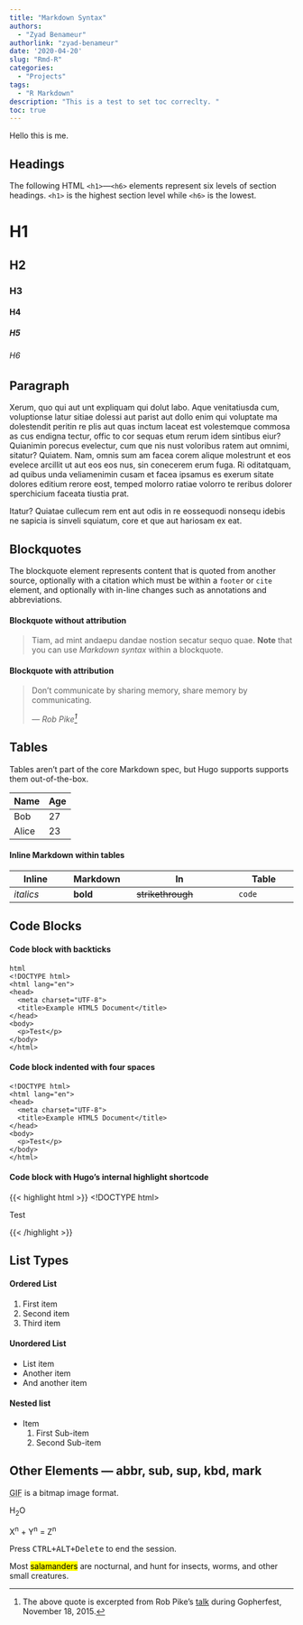 ```yaml
---
title: "Markdown Syntax"
authors:
  - "Zyad Benameur"
authorlink: "zyad-benameur"
date: '2020-04-20'
slug: "Rmd-R"
categories:
  - "Projects"
tags:
  - "R Markdown"
description: "This is a test to set toc correclty. "
toc: true
---
```


Hello this is me.

## Headings

The following HTML `<h1>`—`<h6>` elements represent six levels of section headings. `<h1>` is the highest section level while `<h6>` is the lowest.

# H1
## H2
### H3
#### H4
##### H5
###### H6

## Paragraph

Xerum, quo qui aut unt expliquam qui dolut labo. Aque venitatiusda cum, voluptionse latur sitiae dolessi aut parist aut dollo enim qui voluptate ma dolestendit peritin re plis aut quas inctum laceat est volestemque commosa as cus endigna tectur, offic to cor sequas etum rerum idem sintibus eiur? Quianimin porecus evelectur, cum que nis nust voloribus ratem aut omnimi, sitatur? Quiatem. Nam, omnis sum am facea corem alique molestrunt et eos evelece arcillit ut aut eos eos nus, sin conecerem erum fuga. Ri oditatquam, ad quibus unda veliamenimin cusam et facea ipsamus es exerum sitate dolores editium rerore eost, temped molorro ratiae volorro te reribus dolorer sperchicium faceata tiustia prat.

Itatur? Quiatae cullecum rem ent aut odis in re eossequodi nonsequ idebis ne sapicia is sinveli squiatum, core et que aut hariosam ex eat.

## Blockquotes

The blockquote element represents content that is quoted from another source, optionally with a citation which must be within a `footer` or `cite` element, and optionally with in-line changes such as annotations and abbreviations.

#### Blockquote without attribution

> Tiam, ad mint andaepu dandae nostion secatur sequo quae.
> **Note** that you can use *Markdown syntax* within a blockquote.

#### Blockquote with attribution

> Don't communicate by sharing memory, share memory by communicating.</p>
> — <cite>Rob Pike[^1]</cite>


[^1]: The above quote is excerpted from Rob Pike's [talk](https://www.youtube.com/watch?v=PAAkCSZUG1c) during Gopherfest, November 18, 2015.

## Tables

Tables aren't part of the core Markdown spec, but Hugo supports supports them out-of-the-box.

   Name | Age
--------|------
    Bob | 27
  Alice | 23

#### Inline Markdown within tables

| Inline&nbsp;&nbsp;&nbsp;     | Markdown&nbsp;&nbsp;&nbsp;  | In&nbsp;&nbsp;&nbsp;                | Table      |
| ---------- | --------- | ----------------- | ---------- |
| *italics*  | **bold**  | ~~strikethrough~~&nbsp;&nbsp;&nbsp; | `code`     |

## Code Blocks

#### Code block with backticks

```
html
<!DOCTYPE html>
<html lang="en">
<head>
  <meta charset="UTF-8">
  <title>Example HTML5 Document</title>
</head>
<body>
  <p>Test</p>
</body>
</html>
```
#### Code block indented with four spaces

    <!DOCTYPE html>
    <html lang="en">
    <head>
      <meta charset="UTF-8">
      <title>Example HTML5 Document</title>
    </head>
    <body>
      <p>Test</p>
    </body>
    </html>

#### Code block with Hugo's internal highlight shortcode
{{< highlight html >}}
<!DOCTYPE html>
<html lang="en">
<head>
  <meta charset="UTF-8">
  <title>Example HTML5 Document</title>
</head>
<body>
  <p>Test</p>
</body>
</html>
{{< /highlight >}}

## List Types

#### Ordered List

1. First item
2. Second item
3. Third item

#### Unordered List

* List item
* Another item
* And another item

#### Nested list

* Item
  1. First Sub-item
  2. Second Sub-item

## Other Elements — abbr, sub, sup, kbd, mark

<abbr title="Graphics Interchange Format">GIF</abbr> is a bitmap image format.

H<sub>2</sub>O

X<sup>n</sup> + Y<sup>n</sup> = Z<sup>n</sup>

Press <kbd><kbd>CTRL</kbd>+<kbd>ALT</kbd>+<kbd>Delete</kbd></kbd> to end the session.

Most <mark>salamanders</mark> are nocturnal, and hunt for insects, worms, and other small creatures.

